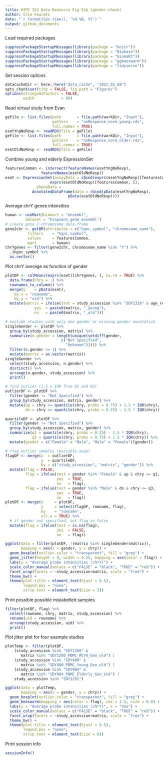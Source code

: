 ```yaml
---
title: HIPC IS2 Data Resource Fig S1b (gender-check)
author: Slim Fourati
date: "`r format(Sys.time(), '%d %B, %Y')`"
output: github_documents
---
```


Load required packages
```r
suppressPackageStartupMessages(library(package = "knitr"))
suppressPackageStartupMessages(library(package = "Biobase"))
suppressPackageStartupMessages(library(package = "biomaRt"))
suppressPackageStartupMessages(library(package = "ggbeeswarm"))
suppressPackageStartupMessages(library(package = "tidyverse"))
```

Set session options
```r
dataCacheDir <- here::here("data_cache", "2021_03_08")
opts_chunk$set(tidy = FALSE, fig.path = "Figure/")
options(stringsAsFactors = FALSE,
        width            = 80)
```

Read virtual study from Evan
```r
geFile <- list.files(path       = file.path(workDir, "Input"),                     
                     pattern    = "noResponse_norm_young.rds",                     
                     full.names = TRUE)                                            
esetYngNoResp <- readRDS(file = geFile)
geFile <- list.files(path       = file.path(workDir, "Input"),                     
                     pattern    = "noResponse_norm_older.rds",                     
                     full.names = TRUE)
esetOldNoResp <- readRDS(file = geFile)
```

Combine young and elderly ExpressionSet
```r
featuresCommon <- intersect(featureNames(esetYngNoResp),
			    featureNames(esetOldNoResp))
eset <- ExpressionSet(assayData = cbind(exprs(esetYngNoResp)[featuresCommon, ],
					exprs(esetOldNoResp)[featuresCommon, ]),
		      phenoData =
			AnnotatedDataFrame(data = rbind(pData(esetYngNoResp),
							pData(esetOldNoResp))))
```

Average chrY genes intensities
```r
human <- useMart(biomart = "ensembl",
		 dataset = "hsapiens_gene_ensembl")
# create gene 2 chromosome data.frame
gene2chr <- getBM(attributes = c("hgnc_symbol", "chromosome_name"),
		  filters    = "hgnc_symbol",
		  values     = featuresCommon,
		  mart       = human)
chrYgenes <- filter(gene2chr, chromosome_name %in% "Y") %>%
  .$hgnc_symbol %>%
  as.vector()
``` 

Plot chrY average as function of gender
```r
plotDF <- colMeans(exprs(eset)[chrYgenes, ], na.rm = TRUE) %>%
  data.frame(chry = .) %>%
  rownames_to_column() %>%
  merge(y    = pData(eset),
	by.x = "rowname",
	by.y = "uid") %>%
  mutate(matrix = ifelse(test = study_accession %in% "SDY1328" & age_reported < 50,
			 yes  = paste0(matrix, "_young"),
			 no   = paste0(matrix, "_old")))

# exclude studies with only one gender or missing gender annotation
singleGender <- plotDF %>%
  group_by(study_accession, matrix) %>%
  summarize(n.gender = length(unique(setdiff(gender,
					     c("Not Specified",
					       "Unknown"))))) %>%
  filter(n.gender <= 1) %>%
  mutate(matrix = as.vector(matrix))
singleGender %>%
  select(study_accession, n.gender) %>%
  distinct() %>%
  arrange(n.gender, study_accession) %>%
  print()

# find outlier (1.5 x IGR from Q1 and Q3) 
outlierDF <- plotDF %>%
  filter(gender != "Not Specified") %>%
  group_by(study_accession, matrix, gender) %>%
  mutate(up = chry >= quantile(chry, probs = 0.75) + 1.5 * IQR(chry),
         dn = chry <= quantile(chry, probs = 0.25) - 1.5 * IQR(chry))

quartileDF <- plotDF %>%
  filter(gender != "Not Specified") %>%
  group_by(study_accession, matrix, gender) %>%
  summarize(q1 = quantile(chry, probs = 0.25) - 1.5 * IQR(chry),
            q3 = quantile(chry, probs = 0.75) + 1.5 * IQR(chry)) %>%
  mutate(gender = c("Female" = "Male", "Male" = "Female")[gender])

# flag outlier samples (possible swap)
flagDF <- merge(x  = outlierDF,
                y  = quartileDF,
                by = c("study_accession", "matrix", "gender")) %>%
  mutate(flag = FALSE,
         flag = ifelse(test = gender %in% "Female" & up & chry >= q1,
                       yes  = TRUE,
                       no   = flag),
         flag = ifelse(test = gender %in% "Male" & dn & chry <= q3,
                       yes  = TRUE,
                       no   = flag))
plotDF <- merge(x     = plotDF,
                y     = select(flagDF, rowname, flag),
                by    = "rowname",
                all.x = TRUE) %>%
  # if gender not specified, set flag as false
  mutate(flag = ifelse(test = is.na(flag),
                       yes  = FALSE,
                       no   = flag))

ggplot(data = filter(plotDF, !(matrix %in% singleGender$matrix)),
       mapping = aes(x = gender, y = chry)) +
  geom_boxplot(outlier.color = "transparent", fill = "grey") +
  geom_jitter(height = 0, width = 0.25, mapping = aes(color = flag)) +
  labs(y = "Average probe intensities (chrY)") +
  scale_color_manual(values = c("FALSE" = "black", "TRUE" = "red")) +
  facet_wrap(facets = ~study_accession+matrix, scale = "free") +
  theme_bw() +
  theme(plot.title = element_text(hjust = 0.5),
        legend.pos = "none",
        strip.text = element_text(size = 5))
``` 

Print possible possible mislabelled samples
```r
filter(plotDF, flag) %>%
  select(rowname, chry, matrix, study_accession) %>%
  rename(uid = rowname) %>%
  arrange(study_accession, uid) %>%
  print()
``` 

Plot jitter plot for four example studies
```r
plotTemp <- filter(plotDF,
    (study_accession %in% "SDY1260" &
       matrix %in% "SDY1260_PBMC_MCV4_Geo_old") |
    (study_accession %in% "SDY400" &
       matrix %in% "SDY400_PBMC_Young_Geo_old") |
    (study_accession %in% "SDY984" &
       matrix %in% "SDY984_PBMC_Elderly_Geo_old") |
    study_accession %in% "SDY1291") 

ggplot(data = plotTemp,
       mapping = aes(x = gender, y = chry)) +
  geom_boxplot(outlier.color = "transparent", fill = "grey") +
  geom_beeswarm(mapping = aes(color = flag), cex = 2.5, size = 0.8) +
  labs(y = "Average probe intensities (chrY)", x = "Sex") +
  scale_color_manual(values = c("FALSE" = "black", "TRUE" = "red")) +
  facet_wrap(facets = ~study_accession+matrix, scale = "free") +
  theme_bw() +
  theme(plot.title = element_text(hjust = 0.5),
        legend.pos = "none",
        strip.text = element_text(size = 6))
```

Print session info
```r
sessionInfo()
```
